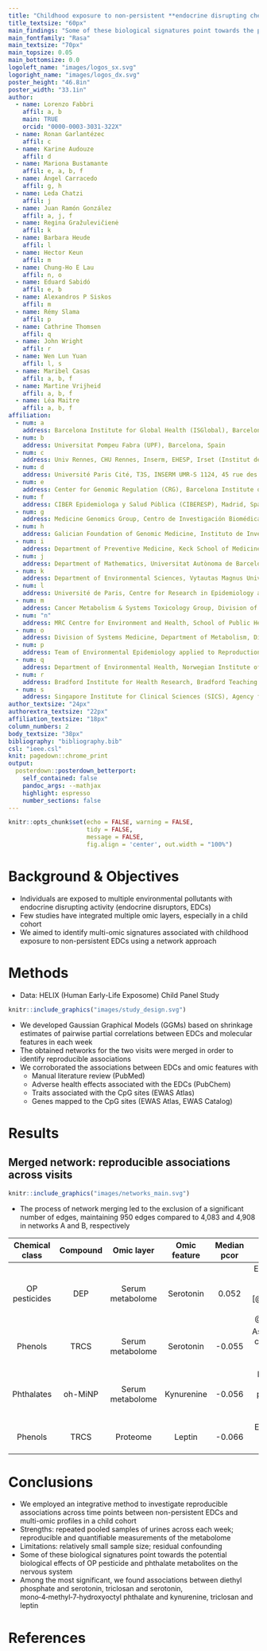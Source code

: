 ```yaml
---
title: "Childhood exposure to non-persistent **endocrine disrupting chemicals** and **multi-omic** profiles: a panel study"
title_textsize: "60px"
main_findings: "Some of these biological signatures point towards the potential biological effects of OP pesticide and phthalate metabolites on the nervous system"
main_fontfamily: "Rasa"
main_textsize: "70px"
main_topsize: 0.05
main_bottomsize: 0.0
logoleft_name: "images/logos_sx.svg"
logoright_name: "images/logos_dx.svg"
poster_height: "46.8in"
poster_width: "33.1in"
author:
  - name: Lorenzo Fabbri
    affil: a, b
    main: TRUE
    orcid: "0000-0003-3031-322X"
  - name: Ronan Garlantézec
    affil: c
  - name: Karine Audouze
    affil: d
  - name: Mariona Bustamante
    affil: e, a, b, f
  - name: Ángel Carracedo
    affil: g, h
  - name: Leda Chatzi
    affil: j
  - name: Juan Ramón González
    affil: a, j, f
  - name: Regina Gražulevičienė
    affil: k
  - name: Barbara Heude
    affil: l
  - name: Hector Keun
    affil: m
  - name: Chung-Ho E Lau
    affil: n, o
  - name: Eduard Sabidó
    affil: e, b
  - name: Alexandros P Siskos
    affil: m
  - name: Rémy Slama
    affil: p
  - name: Cathrine Thomsen
    affil: q
  - name: John Wright
    affil: r
  - name: Wen Lun Yuan
    affil: l, s
  - name: Maribel Casas
    affil: a, b, f
  - name: Martine Vrijheid
    affil: a, b, f
  - name: Léa Maitre
    affil: a, b, f
affiliation:
  - num: a
    address: Barcelona Institute for Global Health (ISGlobal), Barcelona, Spain
  - num: b
    address: Universitat Pompeu Fabra (UPF), Barcelona, Spain
  - num: c
    address: Univ Rennes, CHU Rennes, Inserm, EHESP, Irset (Institut de recherche en santé environnement et travail), UMR_S 1085, Rennes, France
  - num: d
    address: Université Paris Cité, T3S, INSERM UMR-S 1124, 45 rue des Saints Pères, Paris, France
  - num: e
    address: Center for Genomic Regulation (CRG), Barcelona Institute of Science and Technology (BIST), Barcelona, Spain
  - num: f
    address: CIBER Epidemiologa y Salud Pública (CIBERESP), Madrid, Spain
  - num: g
    address: Medicine Genomics Group, Centro de Investigación Biomédica en Red Enfermedades Raras (CIBERER), University of Santiago de Compostela, CEGEN-PRB3, Santiago de Compostela, Spain
  - num: h
    address: Galician Foundation of Genomic Medicine, Instituto de Investigación Sanitaria de Santiago de Compostela (IDIS), Servicio Gallego de Salud (SERGAS), Santiago de Compostela, Spain
  - num: i
    address: Department of Preventive Medicine, Keck School of Medicine, University of Southern California, Los Angeles, USA
  - num: j
    address: Department of Mathematics, Universitat Autònoma de Barcelona, Bellaterra, Spain,
  - num: k
    address: Department of Environmental Sciences, Vytautas Magnus University, Kaunas, Lithuania
  - num: l
    address: Université de Paris, Centre for Research in Epidemiology and Statistics (CRESS), INSERM, INRAE, Paris, France
  - num: m
    address: Cancer Metabolism & Systems Toxicology Group, Division of Cancer, Department of Surgery and Cancer & Division of Systems Medicine, Department of Metabolism, Digestion & Reproduction, Imperial College London, Hammersmith Hospital Campus, London, UK
  - num: "n"
    address: MRC Centre for Environment and Health, School of Public Health, Imperial College London, London, UK
  - num: o
    address: Division of Systems Medicine, Department of Metabolism, Digestion & Reproduction, Imperial College, South Kensington, London, UK
  - num: p
    address: Team of Environmental Epidemiology applied to Reproduction and Respiratory Health, Institute for Advanced Biosciences (IAB), Inserm, CNRS, Université Grenoble Alpes, Grenoble, France
  - num: q
    address: Department of Environmental Health, Norwegian Institute of Public Health, Oslo, Norway
  - num: r
    address: Bradford Institute for Health Research, Bradford Teaching Hospitals NHS Foundation Trust, Bradford, UK
  - num: s
    address: Singapore Institute for Clinical Sciences (SICS), Agency for Science, Technology, and Research (A*STAR), Singapore, Singapore
author_textsize: "24px"
authorextra_textsize: "22px"
affiliation_textsize: "18px"
column_numbers: 2
body_textsize: "38px"
bibliography: "bibliography.bib"
csl: "ieee.csl"
knit: pagedown::chrome_print
output:
  posterdown::posterdown_betterport:
    self_contained: false
    pandoc_args: --mathjax
    highlight: espresso
    number_sections: false
---
```


<style>
#main-img-left, #main-img-center, #main-img-right {
 width: 10%;
}
</style>

```r
knitr::opts_chunk$set(echo = FALSE, warning = FALSE, 
                      tidy = FALSE, 
                      message = FALSE, 
                      fig.align = 'center', out.width = "100%")
```

# Background & Objectives

* Individuals are exposed to multiple environmental pollutants with endocrine disrupting activity (endocrine disruptors, EDCs)
* Few studies have integrated multiple omic layers, especially in a child cohort
* We aimed to identify multi-omic signatures associated with childhood exposure to non-persistent EDCs using a network approach

# Methods

* Data: HELIX (Human Early-Life Exposome) Child Panel Study

```r
knitr::include_graphics("images/study_design.svg")
```

* We developed Gaussian Graphical Models (GGMs) based on shrinkage estimates of pairwise partial correlations between EDCs and molecular features in each week
* The obtained networks for the two visits were merged in order to identify reproducible associations
* We corroborated the associations between EDCs and omic features with
  * Manual literature review (PubMed)
  * Adverse health effects associated with the EDCs (PubChem)
  * Traits associated with the CpG sites (EWAS Atlas)
  * Genes mapped to the CpG sites (EWAS Atlas, EWAS Catalog)

# Results

<!-- ## Study population -->

<!-- |**Characteristic**        |   **Visit A**, N = 140   |   **Visit B**, N = 143   | -->
<!-- |:-------------------------|:------------------:|:------------------:| -->
<!-- |__Cohort__                |                    |                    | -->
<!-- |BIB                       |      27 (19%)      |      27 (19%)      | -->
<!-- |EDEN                      |      23 (16%)      |      23 (16%)      | -->
<!-- |KANC                      |      27 (19%)      |      26 (18%)      | -->
<!-- |RHEA                      |      29 (21%)      |      29 (20%)      | -->
<!-- |SAB                       |      34 (24%)      |      38 (27%)      | -->
<!-- |__Sex__                   |                    |                    | -->
<!-- |female                    |      60 (43%)      |      61 (43%)      | -->
<!-- |male                      |      80 (57%)      |      82 (57%)      | -->
<!-- |__Age__                   | 6.97 (6.44, 8.85)  | 7.55 (6.93, 9.62)  | -->
<!-- |__Ethnicity__             |                    |                    | -->
<!-- |Caucasian                 |     129 (92%)      |     132 (92%)      | -->
<!-- |Pakistani                 |     10 (7.1%)      |     10 (7.0%)      | -->
<!-- |Other                     |      1 (0.7%)      |      1 (0.7%)      | -->
<!-- |__zBMI__                  | 0.28 (-0.34, 1.09) | 0.26 (-0.34, 1.09) | -->
<!-- |__Season__                |                    |                    | -->
<!-- |autumn                    |      35 (25%)      |      38 (27%)      | -->
<!-- |spring                    |      50 (36%)      |      49 (34%)      | -->
<!-- |summer                    |      20 (14%)      |      8 (5.6%)      | -->
<!-- |winter                    |      35 (25%)      |      48 (34%)      | -->

## Merged network: reproducible associations across visits

```r
knitr::include_graphics("images/networks_main.svg")
```

* The process of network merging led to the exclusion of a significant number of edges, maintaining 950 edges compared to 4,083 and 4,908 in networks A and B, respectively

| Chemical class | Compound | Omic layer | Omic feature | Median pcor | Biological interpretation |
|:---:|:---:|:---:|:---:|:---:|:---:|
| OP pesticides | DEP | Serum metabolome | Serotonin | 0.052 | Exposure to pesticides linked to changes in the serotonergic system [@slotkin2008developmental; @judge2016mechanism; @sarrouilhe2021exposome] |
| Phenols | TRCS | Serum metabolome | Serotonin | -0.055 | Association between personal care product ingredients and serotonin [@houten2016changes] |
| Phthalates | oh-MiNP | Serum metabolome | Kynurenine | -0.056 | Mediating effect of quinolic acid  on exposure to phthalates and neurological disorders [@nassan2019high] |
| Phenols | TRCS | Proteome | Leptin | -0.066 | Effect of mixtures of phenols and parabens [@lee2022race] |

# Conclusions

* We employed an integrative method to investigate reproducible associations across time points between non-persistent EDCs and multi-omic profiles in a child cohort
* Strengths: repeated pooled samples of urines across each week; reproducible and quantifiable measurements of the metabolome
* Limitations: relatively small sample size; residual confounding
* Some of these biological signatures point towards the potential biological effects of OP pesticide and phthalate metabolites on the nervous system
* Among the most significant, we found associations between diethyl phosphate and serotonin, triclosan and serotonin, mono‑4‑methyl‑7‑hydroxyoctyl phthalate and kynurenine, triclosan and leptin

# References
